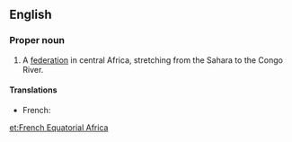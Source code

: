 ==English==
{{wikipedia}}

===Proper noun===
{{en-noun|-|sg=[[French]] [[equatorial|Equatorial]] [[Africa]]}}

# {{historical}} A [[federation]] in central Africa, stretching from the Sahara to the Congo River.

====Translations====
{{trans-top|federation in central Africa}}
* French: {{t-|fr|Afrique Équatoriale Française|f}}
{{trans-mid}}
{{trans-bottom}}

[[et:French Equatorial Africa]]